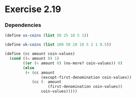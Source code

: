 
# Exercise 2.19

### Dependencies
```scheme
(define us-coins (list 50 25 10 5 1))

(define uk-coins (list 100 50 20 10 5 2 1 0.5))

(define (cc amount coin-values)
  (cond ((= amount 0) 1)
        ((or (< amount 0) (no-more? coin-values)) 0)
        (else
         (+ (cc amount
                (except-first-denomination coin-values))
            (cc (- amount
                   (first-denomination coin-values))
                coin-values)))))
```

 <Giscus
  repo={config.repo}
  repoId={config.repoId}
  category={config.category}
  categoryId={config.categoryId}
  mapping={config.mapping}
  reactionsEnabled={config.reactionsEnabled}
  emitMetadata={config.emitMetadata}
  theme={config.theme}
/>
